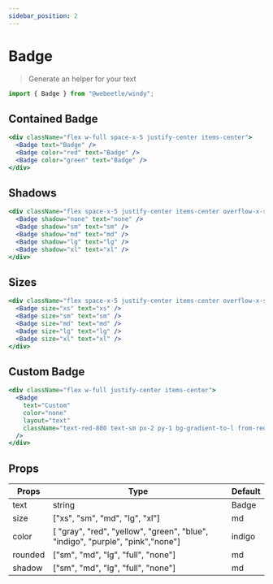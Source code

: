 ```yaml
---
sidebar_position: 2
---
```


# Badge

> Generate an helper for your text

```jsx title="Import"
import { Badge } from "@webeetle/windy";
```

## Contained Badge

```jsx live
<div className="flex w-full space-x-5 justify-center items-center">
  <Badge text="Badge" />
  <Badge color="red" text="Badge" />
  <Badge color="green" text="Badge" />
</div>
```

## Shadows

```jsx live
<div className="flex space-x-5 justify-center items-center overflow-x-scroll md:overflow-x-auto pb-10">
  <Badge shadow="none" text="none" />
  <Badge shadow="sm" text="sm" />
  <Badge shadow="md" text="md" />
  <Badge shadow="lg" text="lg" />
  <Badge shadow="xl" text="xl" />
</div>
```

## Sizes

```jsx live
<div className="flex space-x-5 justify-center items-center overflow-x-scroll md:overflow-x-auto pb-5">
  <Badge size="xs" text="xs" />
  <Badge size="sm" text="sm" />
  <Badge size="md" text="md" />
  <Badge size="lg" text="lg" />
  <Badge size="xl" text="xl" />
</div>
```

## Custom Badge

```jsx live
<div className="flex w-full justify-center items-center">
  <Badge
    text="Custom"
    color="none"
    layout="text"
    className="text-red-800 text-sm px-2 py-1 bg-gradient-to-l from-red-500 to-yellow-300"
  />
</div>
```

## Props

<table className="max-w-full overflow-x-scroll md:overflow-x-auto">
  <thead>
    <tr>
      <th>Props</th>
      <th>Type</th>
      <th>Default</th>
    </tr>
  </thead>
  <tbody>
    <tr>
      <td>text</td>
      <td>string</td>
      <td>Badge</td>
    </tr>
    <tr>
      <td>size</td>
      <td>["xs", "sm", "md", "lg", "xl"]</td>
      <td>md</td>
    </tr>
    <tr>
      <td>color</td>
      <td>
        [ "gray", "red", "yellow", "green", "blue", "indigo", "purple",
        "pink","none"]
      </td>
      <td>indigo</td>
    </tr>
    <tr>
      <td>rounded</td>
      <td>["sm", "md", "lg", "full", "none"]</td>
      <td>md</td>
    </tr>
    <tr>
      <td>shadow</td>
      <td>["sm", "md", "lg", "full", "none"]</td>
      <td>md</td>
    </tr>
  </tbody>
</table>
